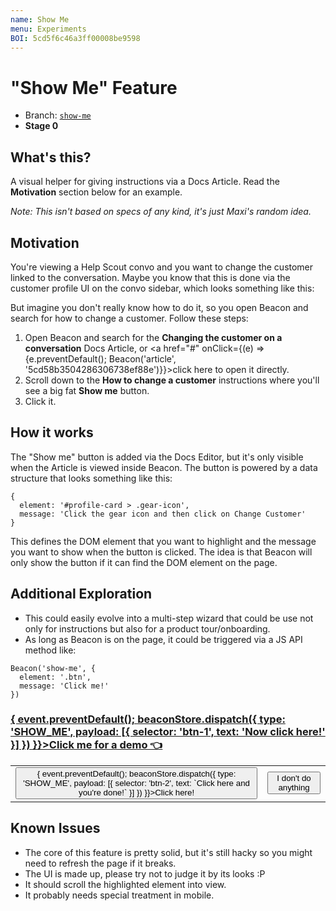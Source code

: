 ```yaml
---
name: Show Me
menu: Experiments
BOI: 5cd5f6c46a3ff00008be9598
---
```



# "Show Me" Feature

- Branch: [`show-me`](https://github.com/helpscout/beacon2/tree/show-me)
- **Stage 0**

## What's this?

A visual helper for giving instructions via a Docs Article. Read the **Motivation** section below for an example.

_Note: This isn't based on specs of any kind, it's just Maxi's random idea._

## Motivation

You're viewing a Help Scout convo and you want to change the customer linked to the conversation. Maybe you know that this is done via the customer profile UI on the convo sidebar, which looks something like this:

<div style={{width: 320}}>
  <Profile />
</div>

But imagine you don't really know how to do it, so you open Beacon and search for how to change a customer. Follow these steps:

1. Open Beacon and search for the **Changing the customer on a conversation** Docs Article, or <a href="#" onClick={(e) => {e.preventDefault(); Beacon('article', '5cd58b3504286306738ef88e')}}>click here</a> to open it directly.
2. Scroll down to the **How to change a customer** instructions where you'll see a big fat **Show me** button.
3. Click it.


## How it works

The "Show me" button is added via the Docs Editor, but it's only visible when the Article is viewed inside Beacon. The button is powered by a data structure that looks something like this:

```
{
  element: '#profile-card > .gear-icon',
  message: 'Click the gear icon and then click on Change Customer'
}
```

This defines the DOM element that you want to highlight and the message you want to show when the button is clicked. The idea is that Beacon will only show the button if it can find the DOM element on the page.

## Additional Exploration

- This could easily evolve into a multi-step wizard that could be use not only for instructions but also for a product tour/onboarding.
- As long as Beacon is on the page, it could be triggered via a JS API method like:

```
Beacon('show-me', {
  element: '.btn',
  message: 'Click me!'
})
```

<div>
  <h3>
  <a href="#" onClick={(event) => {
    event.preventDefault();
    beaconStore.dispatch({
    type: 'SHOW_ME',
    payload: [{
      selector: 'btn-1',
      text: 'Now click here!'
    }]
  })
  }}>Click me for a demo 👈</a>
  </h3>
</div>

<table>
  <tr>
    <td><button id="btn-1" onClick={() => {
      event.preventDefault();
  beaconStore.dispatch({
  type: 'SHOW_ME',
  payload: [{
    selector: 'btn-2',
    text: `Click here and you're done!`
  }]
})
}}>Click here!</button></td>
    <td><button id="btn-2">I don't do anything</button></td>
  </tr>
</table>

## Known Issues

- The core of this feature is pretty solid, but it's still hacky so you might need to refresh the page if it breaks.
- The UI is made up, please try not to judge it by its looks :P
- It should scroll the highlighted element into view.
- It probably needs special treatment in mobile.
